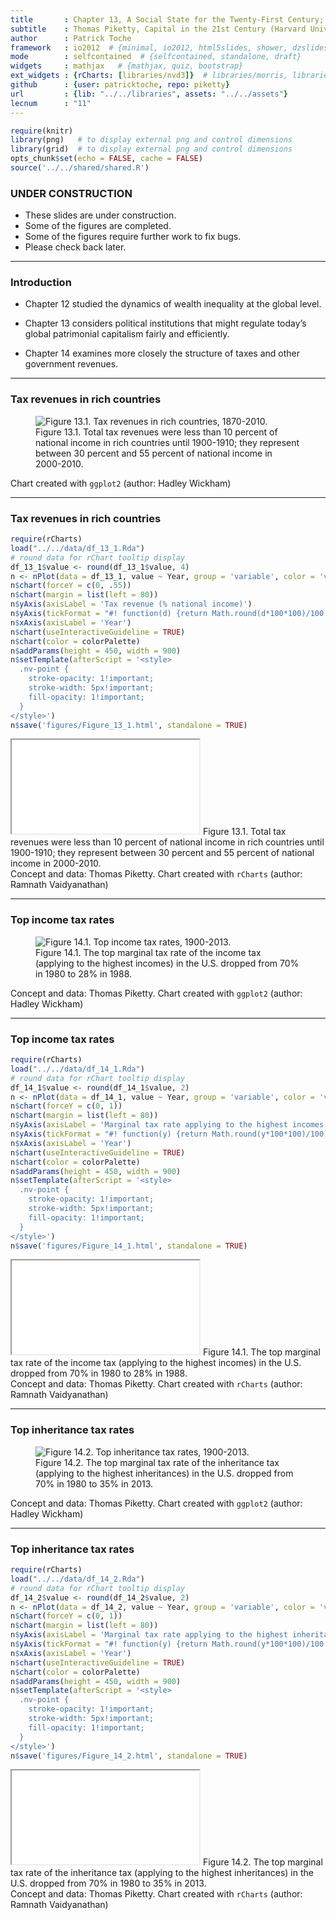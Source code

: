 ```yaml
---
title       : Chapter 13, A Social State for the Twenty-First Century; Chapter 14, Rethinking the Progressive Income Tax
subtitle    : Thomas Piketty, Capital in the 21st Century (Harvard University Press 2014)
author      : Patrick Toche
framework   : io2012  # {minimal, io2012, html5slides, shower, dzslides, ...}
mode        : selfcontained  # {selfcontained, standalone, draft}
widgets     : mathjax   # {mathjax, quiz, bootstrap}
ext_widgets : {rCharts: [libraries/nvd3]}  # libraries/morris, libraries/highcharts, libraries/rickshaw, libraries/dimple
github      : {user: patricktoche, repo: piketty}
url         : {lib: "../../libraries", assets: "../../assets"}
lecnum      : "11"
--- 
```


```r
require(knitr)
library(png)   # to display external png and control dimensions
library(grid)  # to display external png and control dimensions
opts_chunk$set(echo = FALSE, cache = FALSE)
source('../../shared/shared.R')
```

### UNDER CONSTRUCTION

- These slides are under construction.
- Some of the figures are completed.
- Some of the figures require further work to fix bugs.
- Please check back later.

---

### Introduction  

- Chapter 12 studied the dynamics of wealth inequality at the global level.

- Chapter 13 considers political institutions that might regulate today's global patrimonial capitalism fairly and efficiently.

- Chapter 14 examines more closely the structure of taxes and other government revenues.

---

### Tax revenues in rich countries

<figure class = "captioned">  
<img src = "../../figures/Figure_13_1.png" alt = "Figure 13.1. Tax revenues in rich countries, 1870-2010.">  
<figcaption class = 'figcaption'>Figure 13.1. Total tax revenues were less than 10 percent of national income in rich countries until 1900-1910; they represent between 30 percent and 55 percent of national income in 2000-2010.</figcaption>  
</figure> 
<footer class = 'footnote'>Chart created with ``ggplot2`` (author: Hadley Wickham)
</footer>  

---

### Tax revenues in rich countries

```r
require(rCharts)
load("../../data/df_13_1.Rda") 
# round data for rChart tooltip display
df_13_1$value <- round(df_13_1$value, 4)
n <- nPlot(data = df_13_1, value ~ Year, group = 'variable', color = 'variable', shape = 'variable', type = 'lineChart') 
n$chart(forceY = c(0, .55))
n$chart(margin = list(left = 80))
n$yAxis(axisLabel = 'Tax revenue (% national income)')
n$yAxis(tickFormat = "#! function(d) {return Math.round(d*100*100)/100 + '%'} !#")
n$xAxis(axisLabel = 'Year')
n$chart(useInteractiveGuideline = TRUE)
n$chart(color = colorPalette)
n$addParams(height = 450, width = 900)
n$setTemplate(afterScript = '<style>
  .nv-point {
    stroke-opacity: 1!important;
    stroke-width: 5px!important;
    fill-opacity: 1!important;
  } 
</style>')
n$save('figures/Figure_13_1.html', standalone = TRUE)
```
<iframe src = 'figures/Figure_13_1.html' alt = "Figure 13.1. Tax revenues in rich countries, 1870-2010.">
</iframe><icaption class = 'icaption'>Figure 13.1. Total tax revenues were less than 10 percent of national income in rich countries until 1900-1910; they represent between 30 percent and 55 percent of national income in 2000-2010.</icaption>
<footer class = 'footnote'>Concept and data: Thomas Piketty. Chart created with ``rCharts`` (author: Ramnath Vaidyanathan)  
</footer>  

---

### Top income tax rates

<figure class = "captioned">  
<img src = "../../figures/Figure_14_1.png" alt = "Figure 14.1. Top income tax rates, 1900-2013.">  
<figcaption class = 'figcaption'>Figure 14.1. The top marginal tax rate of the income tax (applying to the highest incomes) in the U.S. dropped from 70% in 1980 to 28% in 1988.</figcaption>  
</figure> 
<footer class = 'footnote'>Concept and data: Thomas Piketty. Chart created with ``ggplot2`` (author: Hadley Wickham)
</footer>  

---

### Top income tax rates

```r
require(rCharts)
load("../../data/df_14_1.Rda") 
# round data for rChart tooltip display
df_14_1$value <- round(df_14_1$value, 2)
n <- nPlot(data = df_14_1, value ~ Year, group = 'variable', color = 'variable', shape = 'variable', type = 'lineChart') 
n$chart(forceY = c(0, 1))
n$chart(margin = list(left = 80))
n$yAxis(axisLabel = 'Marginal tax rate applying to the highest incomes')
n$yAxis(tickFormat = "#! function(y) {return Math.round(y*100*100)/100 + '%'} !#")
n$xAxis(axisLabel = 'Year')
n$chart(useInteractiveGuideline = TRUE)
n$chart(color = colorPalette)
n$addParams(height = 450, width = 900)
n$setTemplate(afterScript = '<style>
  .nv-point {
    stroke-opacity: 1!important;
    stroke-width: 5px!important;
    fill-opacity: 1!important;
  } 
</style>')
n$save('figures/Figure_14_1.html', standalone = TRUE)
```
<iframe src = 'figures/Figure_14_1.html' alt = "Figure 14.1. Top income tax rates, 1900-2013.">
</iframe><icaption class = 'icaption'>Figure 14.1. The top marginal tax rate of the income tax (applying to the highest incomes) in the U.S. dropped from 70% in 1980 to 28% in 1988.</icaption>
<footer class = 'footnote'>Concept and data: Thomas Piketty. Chart created with ``rCharts`` (author: Ramnath Vaidyanathan)  
</footer>  

---

### Top inheritance tax rates

<figure class = "captioned">  
<img src = "../../figures/Figure_14_2.png" alt = "Figure 14.2. Top inheritance tax rates, 1900-2013.">  
<figcaption class = 'figcaption'>Figure 14.2. The top marginal tax rate of the inheritance tax (applying to the highest inheritances) in the U.S. dropped from 70% in 1980 to 35% in 2013.</figcaption>  
</figure> 
<footer class = 'footnote'>Concept and data: Thomas Piketty. Chart created with ``ggplot2`` (author: Hadley Wickham)
</footer>  

---

### Top inheritance tax rates

```r
require(rCharts)
load("../../data/df_14_2.Rda")
# round data for rChart tooltip display
df_14_2$value <- round(df_14_2$value, 2)
n <- nPlot(data = df_14_2, value ~ Year, group = 'variable', color = 'variable', shape = 'variable', type = 'lineChart') 
n$chart(forceY = c(0, 1))
n$chart(margin = list(left = 80))
n$yAxis(axisLabel = 'Marginal tax rate applying to the highest inheritances')
n$yAxis(tickFormat = "#! function(y) {return Math.round(y*100*100)/100 + '%'} !#")
n$xAxis(axisLabel = 'Year')
n$chart(useInteractiveGuideline = TRUE)
n$chart(color = colorPalette)
n$addParams(height = 450, width = 900)
n$setTemplate(afterScript = '<style>
  .nv-point {
    stroke-opacity: 1!important;
    stroke-width: 5px!important;
    fill-opacity: 1!important;
  } 
</style>')
n$save('figures/Figure_14_2.html', standalone = TRUE)
```
<iframe src = 'figures/Figure_14_2.html' alt = "Figure 14.2. Top inheritance tax rates, 1900-2013.">
</iframe><icaption class = 'icaption'>Figure 14.2. The top marginal tax rate of the inheritance tax (applying to the highest inheritances) in the U.S. dropped from 70% in 1980 to 35% in 2013.</icaption>
<footer class = 'footnote'>Concept and data: Thomas Piketty. Chart created with ``rCharts`` (author: Ramnath Vaidyanathan)  
</footer>  

